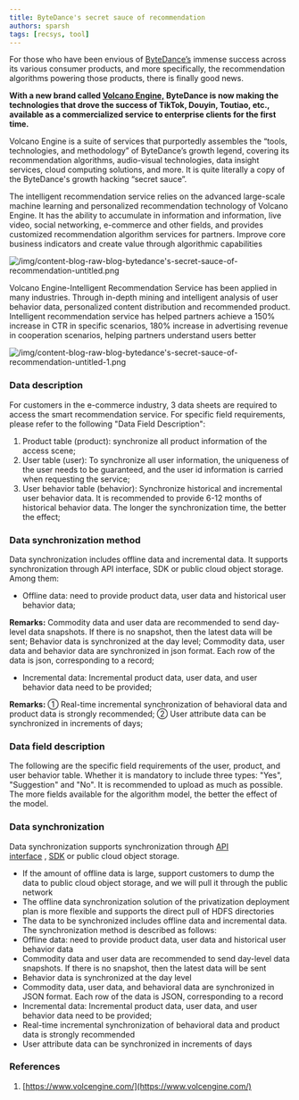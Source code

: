 ```yaml
---
title: ByteDance's secret sauce of recommendation
authors: sparsh
tags: [recsys, tool]
---
```


For those who have been envious of [ByteDance’s](https://en.pingwest.com/search/bytedance) immense success across its various consumer products, and more specifically, the recommendation algorithms powering those products, there is finally good news.

**With a new brand called [Volcano Engine,](https://www.volcengine.com/) ByteDance is now making the technologies that drove the success of TikTok, Douyin, Toutiao, etc., available as a commercialized service to enterprise clients for the first time.**

Volcano Engine is a suite of services that purportedly assembles the “tools, technologies, and methodology” of ByteDance’s growth legend, covering its recommendation algorithms, audio-visual technologies, data insight services, cloud computing solutions, and more. It is quite literally a copy of the ByteDance's growth hacking “secret sauce”.

The intelligent recommendation service relies on the advanced large-scale machine learning and personalized recommendation technology of Volcano Engine. It has the ability to accumulate in information and information, live video, social networking, e-commerce and other fields, and provides customized recommendation algorithm services for partners. Improve core business indicators and create value through algorithmic capabilities

![/img/content-blog-raw-blog-bytedance's-secret-sauce-of-recommendation-untitled.png](/img/content-blog-raw-blog-bytedance's-secret-sauce-of-recommendation-untitled.png)

Volcano Engine-Intelligent Recommendation Service has been applied in many industries. Through in-depth mining and intelligent analysis of user behavior data, personalized content distribution and recommended product. Intelligent recommendation service has helped partners achieve a 150% increase in CTR in specific scenarios, 180% increase in advertising revenue in cooperation scenarios, helping partners understand users better

![/img/content-blog-raw-blog-bytedance's-secret-sauce-of-recommendation-untitled-1.png](/img/content-blog-raw-blog-bytedance's-secret-sauce-of-recommendation-untitled-1.png)

### **Data description**

For customers in the e-commerce industry, 3 data sheets are required to access the smart recommendation service. For specific field requirements, please refer to the following "Data Field Description":

1. Product table (product): synchronize all product information of the access scene;
2. User table (user): To synchronize all user information, the uniqueness of the user needs to be guaranteed, and the user id information is carried when requesting the service;
3. User behavior table (behavior): Synchronize historical and incremental user behavior data. It is recommended to provide 6-12 months of historical behavior data. The longer the synchronization time, the better the effect;

### **Data synchronization method**

Data synchronization includes offline data and incremental data. It supports synchronization through API interface, SDK or public cloud object storage. Among them:

- Offline data: need to provide product data, user data and historical user behavior data;

**Remarks:** Commodity data and user data are recommended to send day-level data snapshots. If there is no snapshot, then the latest data will be sent; Behavior data is synchronized at the day level; Commodity data, user data and behavior data are synchronized in json format. Each row of the data is json, corresponding to a record;

- Incremental data: Incremental product data, user data, and user behavior data need to be provided;

**Remarks:** ① Real-time incremental synchronization of behavioral data and product data is strongly recommended; ② User attribute data can be synchronized in increments of days;

### **Data field description**

The following are the specific field requirements of the user, product, and user behavior table. Whether it is mandatory to include three types: "Yes", "Suggestion" and "No". It is recommended to upload as much as possible. The more fields available for the algorithm model, the better the effect of the model.

### **Data synchronization**

Data synchronization supports synchronization through [API interface](https://www.volcengine.com/docs/4462/38312/) , [SDK](https://www.volcengine.com/docs/4462/39599/) or public cloud object storage.

- If the amount of offline data is large, support customers to dump the data to public cloud object storage, and we will pull it through the public network
- The offline data synchronization solution of the privatization deployment plan is more flexible and supports the direct pull of HDFS directories
- The data to be synchronized includes offline data and incremental data. The synchronization method is described as follows:
- Offline data: need to provide product data, user data and historical user behavior data
- Commodity data and user data are recommended to send day-level data snapshots. If there is no snapshot, then the latest data will be sent
- Behavior data is synchronized at the day level
- Commodity data, user data, and behavioral data are synchronized in JSON format. Each row of the data is JSON, corresponding to a record
- Incremental data: Incremental product data, user data, and user behavior data need to be provided;
- Real-time incremental synchronization of behavioral data and product data is strongly recommended
- User attribute data can be synchronized in increments of days

### References

1. [https://www.volcengine.com/](https://www.volcengine.com/)